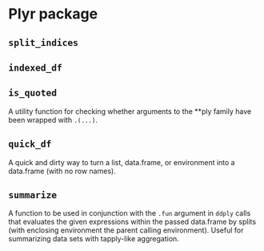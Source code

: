 # Plyr package

`split_indices`
-----------

`indexed_df`
-----------

`is_quoted`
-----------

A utility function for checking whether arguments to the \*\*ply family
have been wrapped with `.(...)`. 

`quick_df`
----------

A quick and dirty way to turn a list, data.frame, or environment into
a data.frame (with no row names).

`summarize`
-----------

A function to be used in conjunction with the `.fun` argument in `ddply`
calls that evaluates the given expressions within the passed data.frame
by splits (with enclosing environment the parent calling environment).
Useful for summarizing data sets with tapply-like aggregation.

